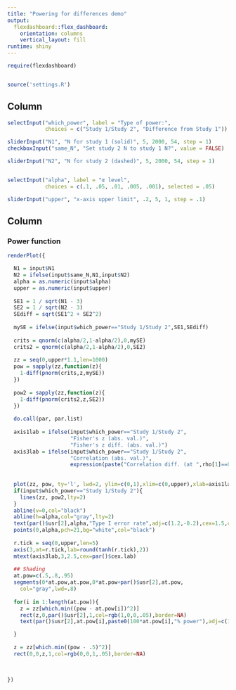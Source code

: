 ```yaml
---
title: "Powering for differences demo"
output: 
  flexdashboard::flex_dashboard:
    orientation: columns
    vertical_layout: fill
runtime: shiny
---
```


```r
require(flexdashboard)


source('settings.R')


```


Column {.sidebar}
-----------------------------------------------------------------------

```r


selectInput("which_power", label = "Type of power:",
            choices = c("Study 1/Study 2", "Difference from Study 1"))

sliderInput("N1", "N for study 1 (solid)", 5, 2000, 54, step = 1)
checkboxInput("same_N", "Set study 2 N to study 1 N?", value = FALSE)

sliderInput("N2", "N for study 2 (dashed)", 5, 2000, 54, step = 1)


selectInput("alpha", label = "α level",
            choices = c(.1, .05, .01, .005, .001), selected = .05)

sliderInput("upper", "x-axis upper limit", .2, 5, 1, step = .1)


```


Column {.tabset .tabset-fade}
-------------------------------------
    
### Power function
    
```r

renderPlot({

  N1 = input$N1
  N2 = ifelse(input$same_N,N1,input$N2)
  alpha = as.numeric(input$alpha)
  upper = as.numeric(input$upper)
  
  SE1 = 1 / sqrt(N1 - 3)
  SE2 = 1 / sqrt(N2 - 3)
  SEdiff = sqrt(SE1^2 + SE2^2)
  
  mySE = ifelse(input$which_power=="Study 1/Study 2",SE1,SEdiff)
  
  crits = qnorm(c(alpha/2,1-alpha/2),0,mySE)
  crits2 = qnorm(c(alpha/2,1-alpha/2),0,SE2)
  
  zz = seq(0,upper*1.1,len=1000)
  pow = sapply(zz,function(z){
    1-diff(pnorm(crits,z,mySE))
  })
  
  pow2 = sapply(zz,function(z){
    1-diff(pnorm(crits2,z,SE2))
  })
  
  do.call(par, par.list)
  
  axis1lab = ifelse(input$which_power=="Study 1/Study 2",
                    "Fisher's z (abs. val.)",
                    "Fisher's z diff. (abs. val.)")
  axis3lab = ifelse(input$which_power=="Study 1/Study 2",
                    "Correlation (abs. val.)",
                    expression(paste("Correlation diff. (at ",rho[1]==0,", abs. val.)")))
  
  
  plot(zz, pow, ty='l', lwd=2, ylim=c(0,1),xlim=c(0,upper),xlab=axis1lab,ylab="Power")
  if(input$which_power=="Study 1/Study 2"){
    lines(zz, pow2,lty=2)   
  }
  abline(v=0,col="black")
  abline(h=alpha,col="gray",lty=2)
  text(par()$usr[2],alpha,"Type I error rate",adj=c(1.2,-0.2),cex=1.5,col="gray")
  points(0,alpha,pch=21,bg="white",col="black")
  
  r.tick = seq(0,upper,len=5)
  axis(3,at=r.tick,lab=round(tanh(r.tick),2))
  mtext(axis3lab,3,2.5,cex=par()$cex.lab)
  
  ## Shading
  at.pow=c(.5,.8,.95)
  segments(0*at.pow,at.pow,0*at.pow+par()$usr[2],at.pow,
    col="gray",lwd=.8)
  
  for(i in 1:length(at.pow)){
    z = zz[which.min((pow - at.pow[i])^2)]
    rect(z,0,par()$usr[2],1,col=rgb(1,0,0,.05),border=NA)
    text(par()$usr[2],at.pow[i],paste0(100*at.pow[i],"% power"),adj=c(1.2,-0.2),cex=1.5,col="gray")

  }
  
  z = zz[which.min((pow - .5)^2)]
  rect(0,0,z,1,col=rgb(0,0,1,.05),border=NA)

  
  
})

```
   

